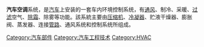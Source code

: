 {{unreferenced|time=2011-09-01T15:39:17+00:00}}
'''汽车空调'''系统，是[[汽车|汽车]]上安装的一套车内环境控制系统，有[[通风|通风]]、制冷、采暖、[[过滤|过滤]]空气、[[除霜|除霜]]、除雾等功能。該系統主要由[[压缩机|压缩机]]、[[冷凝器|冷凝器]]、贮液干燥器、膨胀阀、蒸发器、连接[[管路|管路]]、通风系统和控制系统所组成。

{{car-stub}}
{{暖通空調}}
[[Category:汽车部件|Category:汽车部件]]
[[Category:汽车工程技术|Category:汽车工程技术]]
[[Category:HVAC|Category:HVAC]]